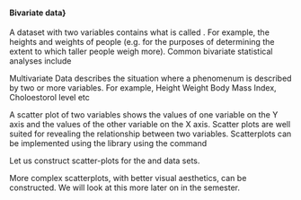 #### Bivariate data}

\subsection{Preliminaries}

\begin{framed}
\begin{verbatim}
import scipy
import numpy as np
import matplotlib at plt
\end{verbatim}
\end{framed}
\subsection{What is Bivariate and Multivariate data?}

A dataset with two variables contains what is called \textbf{bivariate data}. For example, the heights and weights of people (e.g. for the purposes of determining the extent to which taller people weigh more). Common bivariate statistical analyses include
\begin{itemize}
\item Correlation Analysis
\item Simple Linear Regression
\end{itemize}
Multivariate Data describes the situation where a phenomenum is described by two or more variables. For example, Height Weight Body Mass Index, Choloestorol level etc 


\subsection{Scatter Plot} A scatter plot of two variables shows the values of one variable on the Y axis and the values of the other variable on the X axis. Scatter plots are well suited for revealing the relationship between two variables. Scatterplots can be implemented using the \texttt{matplotlib} library using the command \texttt{\textbf{plot()}}

\subsubsection*{Exercise:} Let us construct scatter-plots for the \textbf{\textit{Immer}} and \textbf{\textit{Iris}} data sets.

\begin{framed}
\begin{verbatim}
import numpy as np
import matplotlib.pyplot as plt


N = 50
x = np.random.rand(N)
y = np.random.rand(N)
colors = np.random.rand(N)
#area = np.pi * (15 * np.random.rand(N))**2 # 0 to 15 point radiuses

plt.scatter(x, y, s=area, c=colors, alpha=0.5)
plt.show()
\end{verbatim}
\end{framed}
More complex scatterplots, with better visual aesthetics, can be constructed. We will look at this more later on in the semester.

